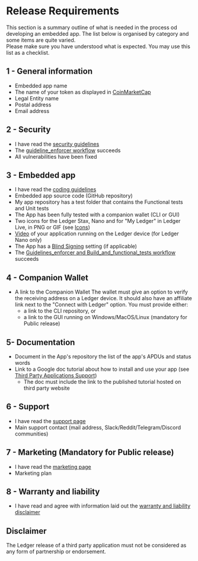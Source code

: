 
# Release Requirements

This section is a summary outline of what is needed in the process od developing an embedded app. The list below is organised by category and some items are quite varied.  
Please make sure you have understood what is expected. You may use this list as a checklist.  

## 1 - General information

- Embedded app name
- The name of your token as displayed in [CoinMarketCap](https://coinmarketcap.com/)
- Legal Entity name
- Postal address
- Email address


## 2 - Security

- I have read the [security guidelines](../coding-guidelines/secure-app/)
- The [guideline_enforcer workflow](../quickstart/framework#ci) succeeds
- All vulnerabilities have been fixed


## 3 - Embedded app 

- I have read the [coding guidelines](../coding-guidelines)
- Embedded app source code (GitHub repository)
- My app repository has a test folder that contains the Functional tests and Unit tests
- The App has been fully tested with a companion wallet (CLI or GUI)
- Two icons for the Ledger Stax, Nano and for "My Ledger" in Ledger Live, in PNG or GIF
 (see [Icons](../deliverables/icons/))
- [Video](../deliverables/ui-flow-video/#video) of your application running on the Ledger device (for Ledger Nano only)
- The App has a [Blind Signing](../coding-guidelines/blind-signing) setting (if applicable)
- The [Guidelines_enforcer and Build_and_functional_tests workflow](../quickstart/framework#ci) succeeds


## 4 - Companion Wallet

- A link to the Companion Wallet The wallet must give an option to verify the receiving address on a Ledger device. It should also have an affiliate link next to the "Connect with Ledger" option. You must provide either:
  - a link to the CLI repository, or
  - a link to the GUI running on Windows/MacOS/Linux (mandatory for Public release)

## 5- Documentation

- Document in the App's repository the list of the app's APDUs and status words
- Link to a Google doc tutorial about how to install and use your app (see [Third Party Applications Support](../deliverables/support-requirements/))
    - The doc must include the link to the published tutorial hosted on third party website 


## 6 - Support

- I have read the [support page](../deliverables/support-requirements/)
- Main support contact (mail address, Slack/Reddit/Telegram/Discord communities)


## 7 - Marketing (Mandatory for Public release)

- I have read the [marketing page](../deliverables/marketing-requirements/) 
- Marketing plan


## 8 - Warranty and liability

- I have read and agree with information laid out the [warranty and liability disclaimer](../deliverables/warranty-disclaimer/)

## Disclaimer

The Ledger release of a third party application must not be considered as any form of partnership or endorsement.
